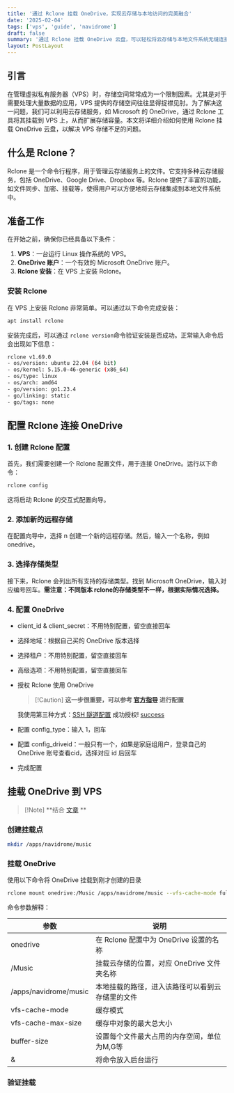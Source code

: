 ```yaml
---
title: '通过 Rclone 挂载 OneDrive，实现云存储与本地访问的完美融合'
date: '2025-02-04'
tags: ['vps', 'guide', 'navidrome']
draft: false
summary: '通过 Rclone 挂载 OneDrive 云盘，可以轻松将云存储与本地文件系统无缝连接，享受便捷的文件访问与管理体验。无论是大文件的快速传输，还是日常文件的同步与备份，Rclone 提供了一个高效、灵活的解决方案，让你像使用本地硬盘一样操作云端数据。'
layout: PostLayout
---
```


## 引言

在管理虚拟私有服务器（VPS）时，存储空间常常成为一个限制因素。尤其是对于需要处理大量数据的应用，VPS 提供的存储空间往往显得捉襟见肘。为了解决这一问题，我们可以利用云存储服务，如 Microsoft 的 OneDrive，通过 Rclone 工具将其挂载到 VPS 上，从而扩展存储容量。本文将详细介绍如何使用 Rclone 挂载 OneDrive 云盘，以解决 VPS 存储不足的问题。

## 什么是 Rclone？

Rclone 是一个命令行程序，用于管理云存储服务上的文件。它支持多种云存储服务，包括 OneDrive、Google Drive、Dropbox 等。Rclone 提供了丰富的功能，如文件同步、加密、挂载等，使得用户可以方便地将云存储集成到本地文件系统中。

## 准备工作

在开始之前，确保你已经具备以下条件：

1. **VPS**：一台运行 Linux 操作系统的 VPS。
2. **OneDrive 账户**：一个有效的 Microsoft OneDrive 账户。
3. **Rclone 安装**：在 VPS 上安装 Rclone。

### 安装 Rclone

在 VPS 上安装 Rclone 非常简单。可以通过以下命令完成安装：

```bash
apt install rclone
```

安装完成后，可以通过 `rclone version`命令验证安装是否成功。正常输入命令后会出现如下信息：

```bash
rclone v1.69.0
- os/version: ubuntu 22.04 (64 bit)
- os/kernel: 5.15.0-46-generic (x86_64)
- os/type: linux
- os/arch: amd64
- go/version: go1.23.4
- go/linking: static
- go/tags: none
```

## 配置 Rclone 连接 OneDrive

### 1. 创建 Rclone 配置

首先，我们需要创建一个 Rclone 配置文件，用于连接 OneDrive。运行以下命令：

```bash
rclone config
```

这将启动 Rclone 的交互式配置向导。

### 2. 添加新的远程存储

在配置向导中，选择 n 创建一个新的远程存储。然后，输入一个名称，例如 onedrive。

### 3. 选择存储类型

接下来，Rclone 会列出所有支持的存储类型。找到 Microsoft OneDrive，输入对应编号回车。**需注意：不同版本 rclone的存储类型不一样，根据实际情况选择。**

### 4. 配置 OneDrive

- client_id & client_secret：不用特别配置，留空直接回车

- 选择地域：根据自己买的 OneDrive 版本选择

- 选择租户：不用特别配置，留空直接回车

- 高级选项：不用特别配置，留空直接回车

- 授权 Rclone 使用 OneDrive

  > [!Caution] **这一步很重要，可以参考 [官方指导](https://rclone.org/remote_setup/) 进行配置**

  我使用第三种方式：[SSH 隧道配置](https://rclone.org/remote_setup/#configuring-using-ssh-tunnel) 成功授权! [success](http://image.jxzsite.com/i/2025/02/16/sbapyg.png)

- 配置 config_type：输入 1，回车
- 配置 config_driveid：一般只有一个，如果是家庭组用户，登录自己的 OneDrive 账号查看cid，选择对应 id 后回车
- 完成配置

## 挂载 OneDrive 到 VPS

> [!Note] **结合 [文章](https://blog.jxzsite.com/blog/guide/build-own-private-music-server) **

### 创建挂载点

```bash
mkdir /apps/navidrome/music
```

### 挂载 OneDrive

使用以下命令将 OneDrive 挂载到刚才创建的目录

```bash
rclone mount onedrive:/Music /apps/navidrome/music --vfs-cache-mode full --vfs-cache-max-size 10G --buffer-size 200M &
```

命令参数解释：

| 参数 | 说明 |
| --------------------------- | ---------------------------- |
| onedrive | 在 Rclone 配置中为 OneDrive 设置的名称 |
| /Music | 挂载云存储的位置，对应 OneDrive 文件夹名称 |
| /apps/navidrome/music | 本地挂载的路径，进入该路径可以看到云存储里的文件 |
| vfs-cache-mode | 缓存模式 |
| vfs-cache-max-size | 缓存中对象的最大总大小 |
| buffer-size | 设置每个文件最大占用的内存空间，单位为M,G等 |
| & | 将命令放入后台运行 |

### 验证挂载

